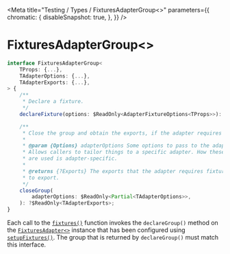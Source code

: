 
<Meta
    title="Testing / Types / FixturesAdapterGroup<>"
    parameters={{
        chromatic: {
            disableSnapshot: true,
        },
    }}
/>

# FixturesAdapterGroup&lt;&gt;

```ts
interface FixturesAdapterGroup<
    TProps: {...},
    TAdapterOptions: {...},
    TAdapterExports: {...},
> {
    /**
     * Declare a fixture.
     */
    declareFixture(options: $ReadOnly<AdapterFixtureOptions<TProps>>): void;

    /**
     * Close the group and obtain the exports, if the adapter requires any.
     *
     * @param {Options} adapterOptions Some options to pass to the adapter.
     * Allows callers to tailor things to a specific adapter. How these options
     * are used is adapter-specific.
     *
     * @returns {?Exports} The exports that the adapter requires fixture files
     * to export.
     */
    closeGroup(
        adapterOptions: $ReadOnly<Partial<TAdapterOptions>>,
    ): ?$ReadOnly<TAdapterExports>;
}
```

Each call to the [`fixtures()`](/docs/testing-exports-fixtures--page) function invokes the `declareGroup()` method on the [`FixturesAdapter<>`](/docs/testing-types-fixturesadapter--page) instance that has been configured using [`setupFixtures()`](/docs/testing-exports-setupfixtures--page). The group that is returned by `declareGroup()` must match this interface.
